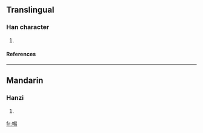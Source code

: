 ==Translingual==
===Han character===
{{Han char|rn=50|rad=巾|as=09|sn=12|four=|canj=中月日心女 (LBAPV)}}
# {{defn|Han|sort=巾09}}
====References====
{{Han ref|kx=0334.220|dkj=08996|dj=0641.240|hdz=10747.090|uh=5E46|ud=24134}}
----
==Mandarin==
===Hanzi===
{{cmn-hanzi|pin=[[yì]] (yi4)|wg=i<sup>4</sup>}}
# {{defn|Mandarin}}

[[fr:幆]]